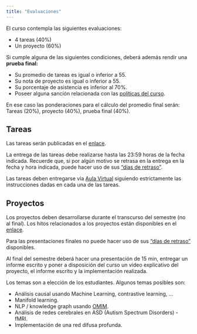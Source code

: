 ```yaml
---
title: "Evaluaciones"
---
```


El curso contempla las siguientes evaluaciones:

-   4 tareas (40%)
-   Un proyecto (60%)

[Si cumple alguna de las siguientes condiciones, deberá además rendir una <strong>prueba final:</strong>]{.my-red}

-   Su promedio de tareas es igual o inferior a 55.
-   Su nota de proyecto es igual o inferior a 55.
-   Su porcentaje de asistencia es inferior al 70%.
-   Poseer alguna sanción relacionada con las [políticas del curso](course-syllabus.html).

En ese caso las ponderaciones para el cálculo del promedio final serán: Tareas (20%), proyecto (40%), prueba final (40%).

## Tareas

Las tareas serán publicadas en el [enlace](index.html).

La entrega de las tareas debe realizarse hasta las 23:59 horas de la fecha indicada. Recuerde que, si por algún motivo se retrasa en la entrega en la fecha y hora indicada, puede hacer uso de sus ["días de retraso"](course-syllabus.html#entregas-tardias).

Las tareas deben entregarse vía [Aula Virtual](https://aula.usm.cl/) siguiendo estrictamente las instrucciones dadas en cada una de las tareas.

## Proyectos

Los proyectos deben desarrollarse durante el transcurso del semestre (no al final). Los hitos relacionados a los proyectos están disponibles en el [enlace](index.html).

Para las presentaciones finales no puede hacer uso de sus ["días de retraso"](course-syllabus.html) disponibles.

Al final del semestre deberá hacer una presentación de 15 min, entregar un informe escrito y poner a disposición del curso un video explicativo del proyecto, el informe escrito y la implementación realizada.

Los temas son a elección de los estudiantes. Algunos temas posibles son:

-   Análisis causal usando Machine Learning, contrastive learning, ...
-   Manifold learning.
-   NLP / knowledge graph usando [OMIM](https://www.omim.org/).
-   Análisis de redes cerebrales en ASD (Autism Spectrum Disorders) - fMRI.
-   Implementación de una red difusa profunda.